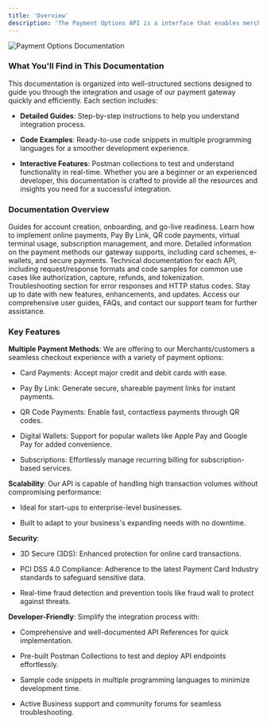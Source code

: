 ```yaml
---
title: 'Overview'
description: 'The Payment Options API is a interface that enables merchants, developers, and payment service providers to integrate and manage various payment methods into their platforms seamlessly. It is typically used in e-commerce and digital services to enhance user experiences by providing multiple payment options.'
---
```


![Payment Options Documentation](/images/hero-light.svg)

### What You'll Find in This Documentation

This documentation is organized into well-structured sections designed to guide you through the integration and usage of our payment gateway quickly and efficiently.
Each section includes:

* **Detailed Guides**: Step-by-step instructions to help you understand integration process.

* **Code Examples**: Ready-to-use code snippets in multiple programming languages for a smoother development experience.

* **Interactive Features**: Postman collections to test and understand functionality in real-time.
  Whether you are a beginner or an experienced developer, this documentation is crafted to provide all the resources and insights you need for a successful integration.

### Documentation Overview

<CardGroup>
  <Card title="Get Started" icon="rocket" href="./introduction">
    Guides for account creation, onboarding, and go-live readiness.
  </Card>

  <Card title="Payments" icon="credit-card" href="./payments/paymentintro">
    Learn how to implement online payments, Pay By Link, QR code payments, virtual terminal usage, subscription management, and more.
  </Card>

  <Card title="Payment Methods" icon="wallet" href="./paymentmethods/cardschemes">
    Detailed information on the payment methods our gateway supports, including card schemes, e-wallets, and secure payments.
  </Card>

  <Card title="API References" icon="code" href="/api-reference/en/introduction">
    Technical documentation for each API, including request/response formats and code samples for common use cases like authorization, capture, refunds, and tokenization.
  </Card>

  <Card title="Error Codes" icon="triangle-exclamation" href="/api-reference/en/error-and-response/httpresponse">
    Troubleshooting section for error responses and HTTP status codes.
  </Card>

  <Card title="Change Logs" icon="list-check" href="/releases/revisions">
    Stay up to date with new features, enhancements, and updates.
  </Card>

  <Card title="Support" icon="life-ring" href="/support/merchantguide">
    Access our comprehensive user guides, FAQs, and contact our support team for further assistance.
  </Card>
</CardGroup>

### Key Features

**Multiple Payment Methods**:
We are offering to our Merchants/customers a seamless checkout experience with a variety of payment options:

* Card Payments: Accept major credit and debit cards with ease.

* Pay By Link: Generate secure, shareable payment links for instant payments.

* QR Code Payments: Enable fast, contactless payments through QR codes.

* Digital Wallets: Support for popular wallets like Apple Pay and Google Pay for added convenience.

* Subscriptions: Effortlessly manage recurring billing for subscription-based services.

**Scalability**:
Our API is capable of handling high transaction volumes without compromising performance:

* Ideal for start-ups to enterprise-level businesses.

* Built to adapt to your business's expanding needs with no downtime.

**Security**:

* 3D Secure (3DS): Enhanced protection for online card transactions.

* PCI DSS 4.0 Compliance: Adherence to the latest Payment Card Industry standards to safeguard sensitive data.

* Real-time fraud detection and prevention tools like fraud wall to protect against threats.

**Developer-Friendly**:
Simplify the integration process with:

* Comprehensive and well-documented API References for quick implementation.

* Pre-built Postman Collections to test and deploy API endpoints effortlessly.

* Sample code snippets in multiple programming languages to minimize development time.

* Active Business support and community forums for seamless troubleshooting.
